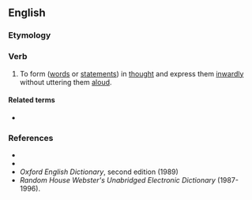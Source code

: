 ==English==

===Etymology===
{{prefix|en|sub|vocalize}}

===Verb===
{{en-verb|subvocaliz}}

# {{lb|en|transitive|and|intransitive}} To form ([[words]] or [[statements]]) in [[thought]] and express them [[inwardly]] without uttering them [[aloud]].

====Related terms====
* {{l|en|subvocalization}}

===References===
* {{R:Dictionary.com}}
* {{R:Encarta}}
* ''Oxford English Dictionary'', second edition (1989)
* ''Random House Webster's Unabridged Electronic Dictionary'' (1987-1996).